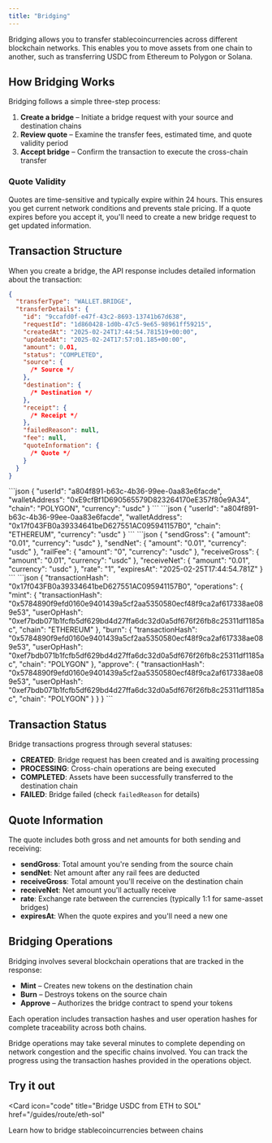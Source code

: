 ```yaml
---
title: "Bridging"
---
```


Bridging allows you to transfer stablecoincurrencies across different blockchain networks. This enables you to move assets from one chain to another, such as transferring USDC from Ethereum to Polygon or Solana.

## How Bridging Works

Bridging follows a simple three-step process:

1. **Create a bridge** – Initiate a bridge request with your source and destination chains
2. **Review quote** – Examine the transfer fees, estimated time, and quote validity period
3. **Accept bridge** – Confirm the transaction to execute the cross-chain transfer

### Quote Validity

Quotes are time-sensitive and typically expire within 24 hours. This ensures you get current network conditions and prevents stale pricing. If a quote expires before you accept it, you'll need to create a new bridge request to get updated information.

## Transaction Structure

When you create a bridge, the API response includes detailed information about the transaction:

```json
{
  "transferType": "WALLET.BRIDGE",
  "transferDetails": {
    "id": "9ccafd0f-e47f-43c2-8693-13741b67d638",
    "requestId": "1d860428-1d0b-47c5-9e65-98961ff59215",
    "createdAt": "2025-02-24T17:44:54.781519+00:00",
    "updatedAt": "2025-02-24T17:57:01.185+00:00",
    "amount": 0.01,
    "status": "COMPLETED",
    "source": {
      /* Source */
    },
    "destination": {
      /* Destination */
    },
    "receipt": {
      /* Receipt */
    },
    "failedReason": null,
    "fee": null,
    "quoteInformation": {
      /* Quote */
    }
  }
}
```

<AccordionGroup>
  <Accordion title="Source">
    ```json
    {
      "userId": "a804f891-b63c-4b36-99ee-0aa83e6facde",
      "walletAddress": "0xE9cfBf1D690565579D823264170eE357f80e9A34",
      "chain": "POLYGON",
      "currency": "usdc"
    }
    ```
  </Accordion>

  <Accordion title="Destination">
    ```json
    {
      "userId": "a804f891-b63c-4b36-99ee-0aa83e6facde",
      "walletAddress": "0x17f043FB0a39334641beD627551AC095941157B0",
      "chain": "ETHEREUM",
      "currency": "usdc"
    }
    ```
  </Accordion>

  <Accordion title="Quote">
    ```json
    {
      "sendGross": {
        "amount": "0.01",
        "currency": "usdc"
      },
      "sendNet": {
        "amount": "0.01",
        "currency": "usdc"
      },
      "railFee": {
        "amount": "0",
        "currency": "usdc"
      },
      "receiveGross": {
        "amount": "0.01",
        "currency": "usdc"
      },
      "receiveNet": {
        "amount": "0.01",
        "currency": "usdc"
      },
      "rate": "1",
      "expiresAt": "2025-02-25T17:44:54.781Z"
    }
    ```
  </Accordion>

  <Accordion title="Receipt">
    ```json
    {
      "transactionHash": "0x17f043FB0a39334641beD627551AC095941157B0",
      "operations": {
        "mint": {
          "transactionHash": "0x5784890f9efd0160e9401439a5cf2aa5350580ecf48f9ca2af617338ae089e53",
          "userOpHash": "0xef7bdb071b1fcfb5df629bd4d27ffa6dc32d0a5df676f26fb8c25311df1185ac",
          "chain": "ETHEREUM"
        },
        "burn": {
          "transactionHash": "0x5784890f9efd0160e9401439a5cf2aa5350580ecf48f9ca2af617338ae089e53",
          "userOpHash": "0xef7bdb071b1fcfb5df629bd4d27ffa6dc32d0a5df676f26fb8c25311df1185ac",
          "chain": "POLYGON"
        },
        "approve": {
          "transactionHash": "0x5784890f9efd0160e9401439a5cf2aa5350580ecf48f9ca2af617338ae089e53",
          "userOpHash": "0xef7bdb071b1fcfb5df629bd4d27ffa6dc32d0a5df676f26fb8c25311df1185ac",
          "chain": "POLYGON"
        }
      }
    }
    ```
  </Accordion>
</AccordionGroup>

## Transaction Status

Bridge transactions progress through several statuses:

- **CREATED**: Bridge request has been created and is awaiting processing
- **PROCESSING**: Cross-chain operations are being executed
- **COMPLETED**: Assets have been successfully transferred to the destination chain
- **FAILED**: Bridge failed (check `failedReason` for details)

## Quote Information

The quote includes both gross and net amounts for both sending and receiving:

- **sendGross**: Total amount you're sending from the source chain
- **sendNet**: Net amount after any rail fees are deducted
- **receiveGross**: Total amount you'll receive on the destination chain
- **receiveNet**: Net amount you'll actually receive
- **rate**: Exchange rate between the currencies (typically 1:1 for same-asset bridges)
- **expiresAt**: When the quote expires and you'll need a new one

## Bridging Operations

Bridging involves several blockchain operations that are tracked in the response:

- **Mint** – Creates new tokens on the destination chain
- **Burn** – Destroys tokens on the source chain
- **Approve** – Authorizes the bridge contract to spend your tokens

Each operation includes transaction hashes and user operation hashes for complete traceability across both chains.

<Note>
  Bridge operations may take several minutes to complete depending on network
  congestion and the specific chains involved. You can track the progress using
  the transaction hashes provided in the operations object.
</Note>

## Try it out

<Card
  icon="code"
  title="Bridge USDC from ETH to SOL"
  href="/guides/route/eth-sol"
>
  Learn how to bridge stablecoincurrencies between chains
</Card>
